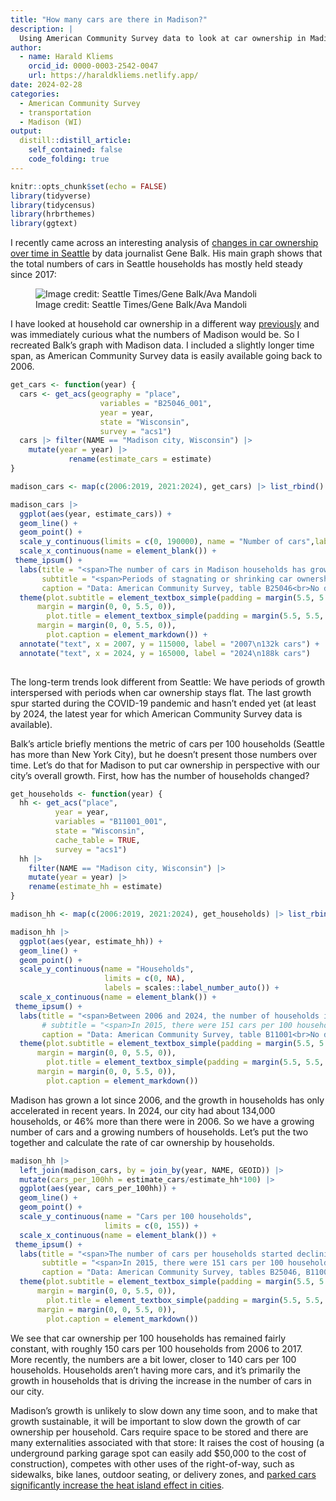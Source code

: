 ```yaml
---
title: "How many cars are there in Madison?"
description: |
  Using American Community Survey data to look at car ownership in Madison over time.
author:
  - name: Harald Kliems 
    orcid_id: 0000-0003-2542-0047
    url: https://haraldkliems.netlify.app/
date: 2024-02-28
categories:
  - American Community Survey
  - transportation
  - Madison (WI)
output:
  distill::distill_article:
    self_contained: false
    code_folding: true
---
```


```r
knitr::opts_chunk$set(echo = FALSE)
library(tidyverse)
library(tidycensus)
library(hrbrthemes)
library(ggtext)
```

I recently came across an interesting analysis of [changes in car ownership over time in Seattle](https://www.seattletimes.com/seattle-news/data/as-seattle-grew-the-number-of-cars-here-has-barely-budged-since-2017/) by data journalist Gene Balk. His main graph shows that the total numbers of cars in Seattle households has mostly held steady since 2017:

![Image credit: Seattle Times/Gene Balk/Ava Mandoli](img/cars-population-final.jpg)

I have looked at household car ownership in a different way [previously](https://haraldkliems.netlify.app/posts/2024-02-29-where-are-the-4-car-households/) and was immediately curious what the numbers of Madison would be. So I recreated Balk's graph with Madison data. I included a slightly longer time span, as American Community Survey data is easily available going back to 2006. 



```r
get_cars <- function(year) {
  cars <- get_acs(geography = "place", 
                    variables = "B25046_001", 
                    year = year, 
                    state = "Wisconsin", 
                    survey = "acs1")
  cars |> filter(NAME == "Madison city, Wisconsin") |> 
    mutate(year = year) |> 
             rename(estimate_cars = estimate)
}

madison_cars <- map(c(2006:2019, 2021:2024), get_cars) |> list_rbind()
```

```r
madison_cars |> 
  ggplot(aes(year, estimate_cars)) +
  geom_line() +
  geom_point() +
  scale_y_continuous(limits = c(0, 190000), name = "Number of cars",labels = scales::label_number_auto()) +
  scale_x_continuous(name = element_blank()) +
 theme_ipsum() +
  labs(title = "<span>The number of cars in Madison households has grown from 136k in 2007 to 188k in 2024</span>",
       subtitle = "<span>Periods of stagnating or shrinking car ownership (2009-14, 2017-19) alternate with periods of growth (2007-09, 2014-17, 2021-24), most recently during and after the COVID-19 pandemic</span>",
       caption = "Data: American Community Survey, table B25046<br>No data available for 2020. Margins of error not shown.<br>Visualization: Harald Kliems") +
  theme(plot.subtitle = element_textbox_simple(padding = margin(5.5, 5.5, 5.5, 5.5),
      margin = margin(0, 0, 5.5, 0)),
        plot.title = element_textbox_simple(padding = margin(5.5, 5.5, 5.5, 5.5),
      margin = margin(0, 0, 5.5, 0)),
        plot.caption = element_markdown()) +
  annotate("text", x = 2007, y = 115000, label = "2007\n132k cars") +
  annotate("text", x = 2024, y = 165000, label = "2024\n188k cars")
  
```

The long-term trends look different from Seattle: We have periods of growth interspersed with periods when car ownership stays flat. The last growth spur started during the COVID-19 pandemic and hasn't ended yet (at least by 2024, the latest year for which American Community Survey data is available). 

Balk's article briefly mentions the metric of cars per 100 households (Seattle has more than New York City), but he doesn't present those numbers over time. Let's do that for Madison to put car ownership in perspective with our city's overall growth. First, how has the number of households changed?

```r
get_households <- function(year) {
  hh <- get_acs("place", 
          year = year,
          variables = "B11001_001", 
          state = "Wisconsin", 
          cache_table = TRUE,
          survey = "acs1")
  hh |> 
    filter(NAME == "Madison city, Wisconsin") |> 
    mutate(year = year) |> 
    rename(estimate_hh = estimate)
}

madison_hh <- map(c(2006:2019, 2021:2024), get_households) |> list_rbind()

madison_hh |> 
  ggplot(aes(year, estimate_hh)) +
  geom_line() +
  geom_point() +
  scale_y_continuous(name = "Households",
                     limits = c(0, NA),
                     labels = scales::label_number_auto()) +
  scale_x_continuous(name = element_blank()) +
 theme_ipsum() +
  labs(title = "<span>Between 2006 and 2024, the number of households in Madison grew by about 42,000, or 46% </span>",
       # subtitle = "<span>In 2015, there were 151 cars per 100 households in Madison; in 2024 there were 141 car/100 hh</span>",
       caption = "Data: American Community Survey, table B11001<br>No data available for 2020; margins of error not shown<br>Visualization: Harald Kliems") +
  theme(plot.subtitle = element_textbox_simple(padding = margin(5.5, 5.5, 5.5, 5.5),
      margin = margin(0, 0, 5.5, 0)),
        plot.title = element_textbox_simple(padding = margin(5.5, 5.5, 5.5, 5.5),
      margin = margin(0, 0, 5.5, 0)),
        plot.caption = element_markdown())
```

Madison has grown a lot since 2006, and the growth in households has only accelerated in recent years. In 2024, our city had about 134,000 households, or 46% more than there were in 2006. So we have a growing number of cars and a growing numbers of households. Let's put the two together and calculate the rate of car ownership by households.

```r
madison_hh |> 
  left_join(madison_cars, by = join_by(year, NAME, GEOID)) |> 
  mutate(cars_per_100hh = estimate_cars/estimate_hh*100) |> 
  ggplot(aes(year, cars_per_100hh)) +
  geom_line() +
  geom_point() +
  scale_y_continuous(name = "Cars per 100 households",
                     limits = c(0, 155)) +
  scale_x_continuous(name = element_blank()) +
 theme_ipsum() +
  labs(title = "<span>The number of cars per households started declining after its peak in 2015</span>",
       subtitle = "<span>In 2015, there were 151 cars per 100 households in Madison; in 2024 there were 141 cars/100 hh</span>",
       caption = "Data: American Community Survey, tables B25046, B11001<br>No data available for 2020; margins of error not shown<br>Visualization: Harald Kliems") +
  theme(plot.subtitle = element_textbox_simple(padding = margin(5.5, 5.5, 5.5, 5.5),
      margin = margin(0, 0, 5.5, 0)),
        plot.title = element_textbox_simple(padding = margin(5.5, 5.5, 5.5, 5.5),
      margin = margin(0, 0, 5.5, 0)),
        plot.caption = element_markdown())


```

We see that car ownership per 100 households has remained fairly constant, with roughly 150 cars per 100 households from 2006 to 2017. More recently, the numbers are a bit lower, closer to 140 cars per 100 households. Households aren't having more cars, and it's primarily the growth in households that is driving the increase in the number of cars in our city.

Madison's growth is unlikely to slow down any time soon, and to make that growth sustainable, it will be important to slow down the growth of car ownership per household. Cars require space to be stored and there are many externalities associated with that store: It raises the cost of housing (a underground parking garage spot can easily add $50,000 to the cost of construction), competes with other uses of the right-of-way, such as sidewalks, bike lanes, outdoor seating, or delivery zones, and [parked cars significantly increase the heat island effect in cities](https://phys.org/news/2025-08-cars-cities-significantly-contributing-urban.html). 
